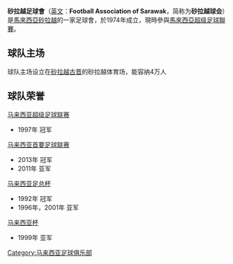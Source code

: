 {{Infobox Football club
| clubname  = 砂拉越<br />Sarawak FA
| image     = 
| fullname  = Football Association of Sarawak
| nickname  = [[鳄鱼|鳄鱼]](The Crocs)
| founded   = 1974年
| ground    = [[砂拉越體育館|砂拉越體育館]]
| capacity  = 40,000
| chairman  = 苏达索洛
| manager   = {{flagicon|NED}} [[罗伯特·阿尔伯特|罗伯特·阿尔伯特]]
| league    = [[馬來西亞足球甲級聯賽|馬來西亞足球甲級聯賽]]
| season    = 2017
| position  = 馬來超，第 11 位（降級）
| shirtsupplier = {{flagicon|MAS}} [[Star_Sport|Star Sport]]
| shirtsponsors = {{flagicon|MAS}} [[砂拉越能源|砂拉越能源]] 
|pattern_la1  =_Sar2014HomeLeft
|pattern_b1   =_Sar2014Home
|pattern_ra1  =_Sar2014HomeRight
|pattern_sh1  =_Sar2014HomeSh
|pattern_so1  =_Sar2014HomeSo
|leftarm1     =FF0050
|body1        =FF0122
|rightarm1    =FF0012
|shorts1      =FFFDSW
|socks1       =FF0010

|pattern_la2  =_pinkyellow
|pattern_b2   =_collarred 2
|pattern_ra2  =_pinkyellow
|pattern_sh2  =
|pattern_so2  =_5 white stripes
|leftarm2     = FFFF05
|body2        = FFFF08
|rightarm2    = FFFF07
|shorts2      = 000858
|socks2       = FF0100 
}}

'''砂拉越足球會'''（[[英文|英文]]：'''Football Association of Sarawak'''，简称为'''砂拉越球会'''）是[[馬來西亞|馬來西亞]][[砂拉越|砂拉越]]的一家足球會，於1974年成立，現時參與[[馬來西亞超级足球聯賽|馬來西亞超级足球聯賽]]。

== 球队主场 ==
球队主场设立在[[砂拉越|砂拉越]][[古晋|古晋]]的砂拉越体育场，能容纳4万人

== 球队荣誉 ==
[[马来西亚超级足球联赛|马来西亚超级足球联赛]]
*1997年 冠军


[[马来西亚首要足球联赛|马来西亚首要足球联赛]]
*2013年 冠军
*2011年 亚军


[[马来西亚足总杯|马来西亚足总杯]]
*1992年 冠军
*1996年，2001年 亚军


[[马来西亚杯|马来西亚杯]]
*1999年 亚军

[[Category:马来西亚足球俱乐部|Category:马来西亚足球俱乐部]]